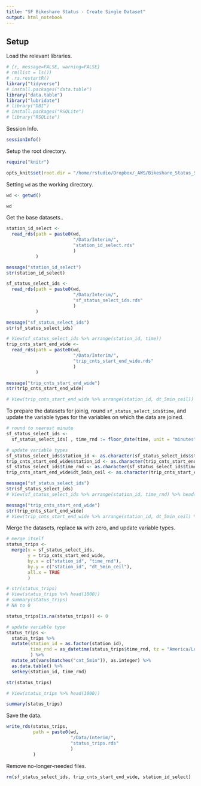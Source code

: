 ```yaml
---
title: "SF Bikeshare Status - Create Single Dataset"
output: html_notebook
---
```



  
## Setup    
  Load the relevant libraries.
```r

# {r, message=FALSE, warning=FALSE}
# rm(list = ls())
# .rs.restartR()
library("tidyverse")
# install.packages("data.table")
library("data.table")
library("lubridate")
# library("DBI")
# install.packages("RSQLite")
# library("RSQLite")

```
  
    
  Session Info.
```r

sessionInfo()

```


  Setup the root directory.
```r

require("knitr")

opts_knit$set(root.dir = "/home/rstudio/Dropbox/_AWS/Bikeshare_Status_SF/")

```
  
    
  Setting `wd` as the working directory.
```r

wd <- getwd()

wd

```
  
    
  Get the base datasets..
```r

station_id_select <-
  read_rds(path = paste0(wd,
                         "/Data/Interim/",
                         "station_id_select.rds"
                         )
           )

message("station_id_select")
str(station_id_select)

sf_status_select_ids <-
  read_rds(path = paste0(wd,
                         "/Data/Interim/",
                         "sf_status_select_ids.rds"
                         )
           )

message("sf_status_select_ids")
str(sf_status_select_ids)

# View(sf_status_select_ids %>% arrange(station_id, time))
trip_cnts_start_end_wide <-
  read_rds(path = paste0(wd,
                         "/Data/Interim/",
                         "trip_cnts_start_end_wide.rds"
                         )
           )

message("trip_cnts_start_end_wide")
str(trip_cnts_start_end_wide)

# View(trip_cnts_start_end_wide %>% arrange(station_id, dt_5min_ceil))
```
  
    
  To prepare the datasets for joinig, round `sf_status_select_ids$time`, and update the variable types for the variables on which the data are joined.
```r

# round to nearest minute
sf_status_select_ids <-
  sf_status_select_ids[ , time_rnd := floor_date(time, unit = "minutes")][ , time := NULL]

# update variable types
sf_status_select_ids$station_id <- as.character(sf_status_select_ids$station_id)
trip_cnts_start_end_wide$station_id <- as.character(trip_cnts_start_end_wide$station_id)
sf_status_select_ids$time_rnd <- as.character(sf_status_select_ids$time_rnd)
trip_cnts_start_end_wide$dt_5min_ceil <- as.character(trip_cnts_start_end_wide$dt_5min_ceil)

message("sf_status_select_ids")
str(sf_status_select_ids)
# View(sf_status_select_ids %>% arrange(station_id, time_rnd) %>% head(1000))

message("trip_cnts_start_end_wide")
str(trip_cnts_start_end_wide)
# View(trip_cnts_start_end_wide %>% arrange(station_id, dt_5min_ceil) %>% head(1000))

```
  
    
  Merge the datasets, replace `NA` with zero, and update variable types.
```r

# merge itself
status_trips <-
  merge(x = sf_status_select_ids,
        y = trip_cnts_start_end_wide,
        by.x = c("station_id", "time_rnd"),
        by.y = c("station_id", "dt_5min_ceil"),
        all.x = TRUE
        )

# str(status_trips)
# View(status_trips %>% head(1000))
# summary(status_trips)
# NA to 0

status_trips[is.na(status_trips)] <- 0

# update variable type
status_trips <-
  status_trips %>% 
  mutate(station_id = as.factor(station_id),
         time_rnd = as_datetime(status_trips$time_rnd, tz = "America/Los_Angeles")
         ) %>% 
  mutate_at(vars(matches("cnt_5min")), as.integer) %>% 
  as.data.table() %>% 
  setkey(station_id, time_rnd)

str(status_trips)

# View(status_trips %>% head(1000))

summary(status_trips)

```
  
    
  Save the data.
```r

write_rds(status_trips,
          path = paste0(wd,
                        "/Data/Interim/",
                        "status_trips.rds"
                        )
          )

```
  
    
  Remove no-longer-needed files.
```r

rm(sf_status_select_ids, trip_cnts_start_end_wide, station_id_select)

```


